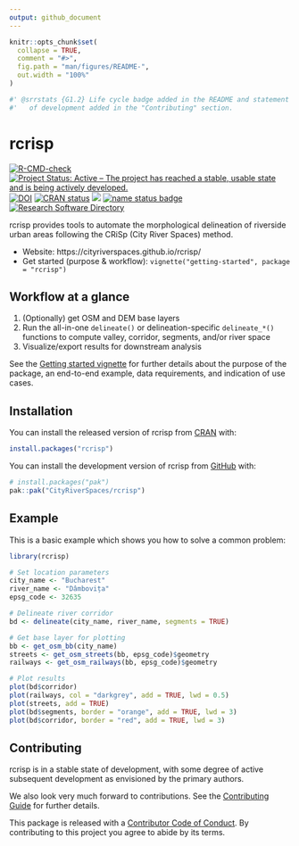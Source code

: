 ```yaml
---
output: github_document
---
```


<!-- README.md is generated from README.Rmd. Please edit that file -->

```r
knitr::opts_chunk$set(
  collapse = TRUE,
  comment = "#>",
  fig.path = "man/figures/README-",
  out.width = "100%"
)
```

```r
#' @srrstats {G1.2} Life cycle badge added in the README and statement on state
#'   of development added in the "Contributing" section.
```

# rcrisp

<!-- badges: start -->

[![R-CMD-check](https://github.com/CityRiverSpaces/rcrisp/actions/workflows/R-CMD-check.yaml/badge.svg)](https://github.com/CityRiverSpaces/rcrisp/actions/workflows/R-CMD-check.yaml) [![Project Status: Active – The project has reached a stable, usable state and is being actively developed.](https://www.repostatus.org/badges/latest/active.svg)](https://www.repostatus.org/#active) [![DOI](https://zenodo.org/badge/DOI/10.5281/zenodo.15793526.svg)](https://doi.org/10.5281/zenodo.15793526) [![CRAN status](https://www.r-pkg.org/badges/version/rcrisp)](https://CRAN.R-project.org/package=rcrisp) [![](https://img.shields.io/badge/lifecycle-stable-brightgreen.svg)](https://lifecycle.r-lib.org/articles/stages.html#stable) [![name status badge](https://cityriverspaces.r-universe.dev/badges/:name)](https://cityriverspaces.r-universe.dev/) [![Research Software Directory](https://img.shields.io/badge/rsd-rcrisp-00a3e3.svg)](https://research-software-directory.org/software/crisp)
<!-- badges: end -->

rcrisp provides tools to automate the morphological delineation of riverside urban areas following the CRiSp (City River Spaces) method.

- Website: https://cityriverspaces.github.io/rcrisp/
- Get started (purpose & workflow): `vignette("getting-started", package = "rcrisp")`

## Workflow at a glance

1. (Optionally) get OSM and DEM base layers
2. Run the all-in-one `delineate()` or delineation-specific `delineate_*()` functions to compute valley, corridor, segments, and/or river space
3. Visualize/export results for downstream analysis

See the [Getting started vignette](https://cityriverspaces.github.io/rcrisp/articles/getting-started.html) for further details about the purpose of the package, an end-to-end example, data requirements, and indication of use cases.

## Installation

You can install the released version of rcrisp from [CRAN](https://cran.r-project.org) with:

``` r
install.packages("rcrisp")
```

You can install the development version of rcrisp from [GitHub](https://github.com/) with:

``` r
# install.packages("pak")
pak::pak("CityRiverSpaces/rcrisp")
```

## Example

This is a basic example which shows you how to solve a common problem:

```r
library(rcrisp)

# Set location parameters
city_name <- "Bucharest"
river_name <- "Dâmbovița"
epsg_code <- 32635

# Delineate river corridor
bd <- delineate(city_name, river_name, segments = TRUE)

# Get base layer for plotting
bb <- get_osm_bb(city_name)
streets <- get_osm_streets(bb, epsg_code)$geometry
railways <- get_osm_railways(bb, epsg_code)$geometry

# Plot results
plot(bd$corridor)
plot(railways, col = "darkgrey", add = TRUE, lwd = 0.5)
plot(streets, add = TRUE)
plot(bd$segments, border = "orange", add = TRUE, lwd = 3)
plot(bd$corridor, border = "red", add = TRUE, lwd = 3)
```

## Contributing

rcrisp is in a stable state of development, with some degree of active subsequent development as envisioned by the primary authors.

We also look very much forward to contributions. See the [Contributing Guide](https://github.com/CityRiverSpaces/rcrisp/blob/main/.github/CONTRIBUTING.md) for further details.

This package is released with a [Contributor Code of Conduct](https://github.com/CityRiverSpaces/rcrisp/blob/main/.github/CODE_OF_CONDUCT.md). By contributing to this project you agree to abide by its terms.
